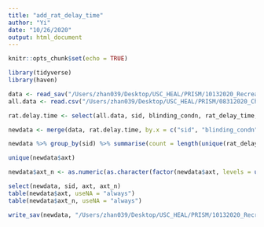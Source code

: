 ```yaml
---
title: "add_rat_delay_time"
author: "Yi"
date: "10/26/2020"
output: html_document
---
```


```r
knitr::opts_chunk$set(echo = TRUE)
```

```r
library(tidyverse)
library(haven)
```


```r
data <- read_sav("/Users/zhan039/Desktop/USC_HEAL/PRISM/10132020_RecreateData/PRISM_scores_demo.sav")
all.data <- read.csv("/Users/zhan039/Desktop/USC_HEAL/PRISM/08312020_Christie/PRISMCompleters_w_Menthol_Status_31Aug2020.csv", na.strings = c("", "."), stringsAsFactors = F)
```

```r
rat.delay.time <- select(all.data, sid, blinding_condn, rat_delay_time, rat_cig_smkd)

newdata <- merge(data, rat.delay.time, by.x = c("sid", "blinding_condn"), by.y = c("sid", "blinding_condn"), all.x = T)

newdata %>% group_by(sid) %>% summarise(count = length(unique(rat_delay_time))) %>% arrange(count)
```

```r
unique(newdata$axt)

newdata$axt_n <- as.numeric(as.character(factor(newdata$axt, levels = unique(newdata$axt), labels = c(1:9))))

select(newdata, sid, axt, axt_n)
table(newdata$axt, useNA = "always")
table(newdata$axt_n, useNA = "always")
```

```r
write_sav(newdata, "/Users/zhan039/Desktop/USC_HEAL/PRISM/10132020_RecreateData/PRISM_scores_demo_rat_new.sav")

```

